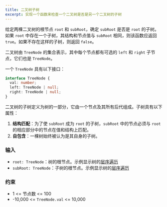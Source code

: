 ```yaml
---
title: 二叉树子树
excerpt: 实现一个函数来检查一个二叉树是否是另一个二叉树的子树
---
```



给定两棵二叉树的根节点 `root` 和 `subRoot`，确定 `subRoot` 是否是 `root` 的子树。如果 `root` 中存在一个子树，其结构和节点值与 `subRoot` 相同，则该函数应返回 `true`。如果不存在这样的子树，则返回 `false`。

二叉树由 `TreeNode` 的集合表示，其中每个节点都有可选的 `left` 和 `right` 子节点，它们也是 `TreeNode`。

一个 `TreeNode` 具有以下接口：

```ts
interface TreeNode {
  val: number;
  left: TreeNode | null;
  right: TreeNode | null;
}
```

二叉树的子树定义为树的一部分，它由一个节点及其所有后代组成。子树具有以下属性：

1. **结构匹配**：为了使 `subRoot` 成为 `root` 的子树，`subRoot` 中的节点必须与 `root` 的相应部分中的节点在值和结构上匹配。
2. **自包含**：一棵树始终被认为是其自身的子树。

### 输入

- `root: TreeNode`：树的根节点。示例显示树的[层序遍历](https://en.wikipedia.org/wiki/Breadth-first_search)
- `subRoot: TreeNode`：子树的根节点。示例显示树的[层序遍历](https://en.wikipedia.org/wiki/Breadth-first_search)

<MDXTestExamples testCases={runTestCases} />

### 约束

- 1 &lt;= 节点数 &lt;= 100
- -10,000 &lt;= `TreeNode.val` &lt;= 10,000
